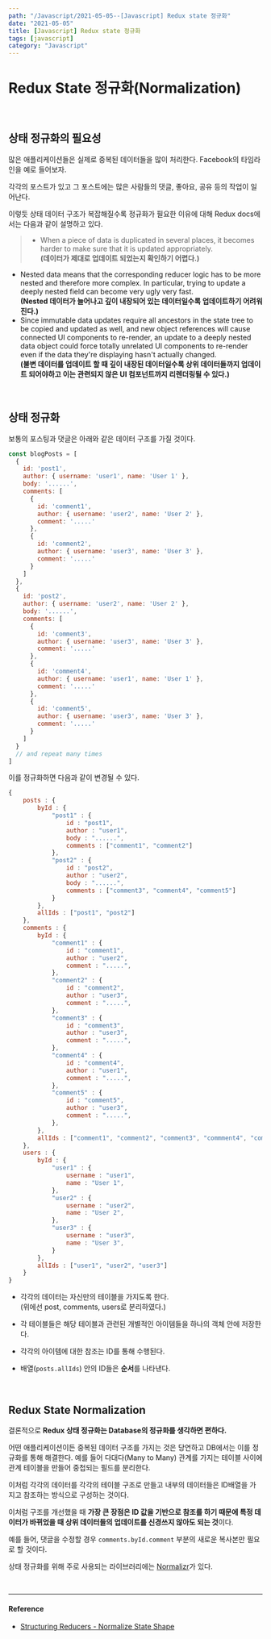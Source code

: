 ---
path: "/Javascript/2021-05-05--[Javascript] Redux state 정규화"
date: "2021-05-05"
title: [Javascript] Redux state 정규화
tags: [javascript]
category: "Javascript"
---

# Redux State 정규화(Normalization)

<br/>

## 상태 정규화의 필요성

많은 애플리케이션들은 실제로 중복된 데이터들을 많이 처리한다. Facebook의 타임라인을 예로 들어보자.

각각의 포스트가 있고 그 포스트에는 많은 사람들의 댓글, 좋아요, 공유 등의 작업이 일어난다.

이렇듯 상태 데이터 구조가 복잡해질수록 정규화가 필요한 이유에 대해 Redux docs에서는 다음과 같이 설명하고 있다.

> * When a piece of data is duplicated in several places, it becomes harder to make sure that it is updated appropriately.<br/>**(데이터가 제대로 업데이트 되었는지 확인하기 어렵다.)**
* Nested data means that the corresponding reducer logic has to be more nested and therefore more complex. In particular, trying to update a deeply nested field can become very ugly very fast.<br/>**(Nested 데이터가 늘어나고 깊이 내장되어 있는 데이터일수록 업데이트하기 어려워진다.)**
* Since immutable data updates require all ancestors in the state tree to be copied and updated as well, and new object references will cause connected UI components to re-render, an update to a deeply nested data object could force totally unrelated UI components to re-render even if the data they're displaying hasn't actually changed.<br/>**(불변 데이터를 업데이트 할 때 깊이 내장된 데이터일수록 상위 데이터들까지 업데이트 되어야하고 이는 관련되지 않은 UI 컴포넌트까지 리렌더링될 수 있다.)**

<br/>

## 상태 정규화

보통의 포스팅과 댓글은 아래와 같은 데이터 구조를 가질 것이다.

```js
const blogPosts = [
  {
    id: 'post1',
    author: { username: 'user1', name: 'User 1' },
    body: '......',
    comments: [
      {
        id: 'comment1',
        author: { username: 'user2', name: 'User 2' },
        comment: '.....'
      },
      {
        id: 'comment2',
        author: { username: 'user3', name: 'User 3' },
        comment: '.....'
      }
    ]
  },
  {
    id: 'post2',
    author: { username: 'user2', name: 'User 2' },
    body: '......',
    comments: [
      {
        id: 'comment3',
        author: { username: 'user3', name: 'User 3' },
        comment: '.....'
      },
      {
        id: 'comment4',
        author: { username: 'user1', name: 'User 1' },
        comment: '.....'
      },
      {
        id: 'comment5',
        author: { username: 'user3', name: 'User 3' },
        comment: '.....'
      }
    ]
  }
  // and repeat many times
]
```

이를 정규화하면 다음과 같이 변경될 수 있다.

```js
{
    posts : {
        byId : {
            "post1" : {
                id : "post1",
                author : "user1",
                body : "......",
                comments : ["comment1", "comment2"]
            },
            "post2" : {
                id : "post2",
                author : "user2",
                body : "......",
                comments : ["comment3", "comment4", "comment5"]
            }
        },
        allIds : ["post1", "post2"]
    },
    comments : {
        byId : {
            "comment1" : {
                id : "comment1",
                author : "user2",
                comment : ".....",
            },
            "comment2" : {
                id : "comment2",
                author : "user3",
                comment : ".....",
            },
            "comment3" : {
                id : "comment3",
                author : "user3",
                comment : ".....",
            },
            "comment4" : {
                id : "comment4",
                author : "user1",
                comment : ".....",
            },
            "comment5" : {
                id : "comment5",
                author : "user3",
                comment : ".....",
            },
        },
        allIds : ["comment1", "comment2", "comment3", "commment4", "comment5"]
    },
    users : {
        byId : {
            "user1" : {
                username : "user1",
                name : "User 1",
            },
            "user2" : {
                username : "user2",
                name : "User 2",
            },
            "user3" : {
                username : "user3",
                name : "User 3",
            }
        },
        allIds : ["user1", "user2", "user3"]
    }
}
```

* 각각의 데이터는 자신만의 테이블을 가지도록 한다.<br/>(위에선 post, comments, users로 분리하였다.)

* 각 테이블들은 해당 테이블과 관련된 개별적인 아이템들을 하나의 객체 안에 저장한다.

* 각각의 아이템에 대한 참조는 ID를 통해 수행된다.

* 배열(`posts.allIds`) 안의 ID들은 **순서**를 나타낸다.

<br/>

## Redux State Normalization

결론적으로 **Redux 상태 정규화는 Database의 정규화를 생각하면 편하다.**

어떤 애플리케이션이든 중복된 데이터 구조를 가지는 것은 당연하고 DB에서는 이를 정규화를 통해 해결한다. 예를 들어 다대다(Many to Many) 관계를 가지는 테이블 사이에 관계 테이블을 만들어 중첩되는 필드를 분리한다.

이처럼 각각의 데이터를 각각의 테이블 구조로 만들고 내부의 데이터들은 ID배열을 가지고 참조하는 방식으로 구성하는 것이다.

이처럼 구조를 개선했을 때 **가장 큰 장점은 ID 값을 기반으로 참조를 하기 때문에 특정 데이터가 바뀌었을 때 상위 데이터들의 업데이트를 신경쓰지 않아도 되는 것**이다.

예를 들어, 댓글을 수정할 경우 `comments.byId.comment` 부분의 새로운 복사본만 필요로 할 것이다.

상태 정규화를 위해 주로 사용되는 라이브러리에는 [Normalizr](https://github.com/paularmstrong/normalizr)가 있다.

<br/>

---

#### Reference

- [Structuring Reducers - Normalize State Shape](https://redux.js.org/recipes/structuring-reducers/normalizing-state-shape)